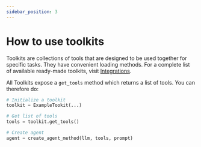 ```yaml
---
sidebar_position: 3
---
```

# How to use toolkits


Toolkits are collections of tools that are designed to be used together for specific tasks. They have convenient loading methods.
For a complete list of available ready-made toolkits, visit [Integrations](/docs/docs/integrations/toolkits/).

All Toolkits expose a `get_tools` method which returns a list of tools.
You can therefore do:

```python
# Initialize a toolkit
toolkit = ExampleTookit(...)

# Get list of tools
tools = toolkit.get_tools()

# Create agent
agent = create_agent_method(llm, tools, prompt)
```
